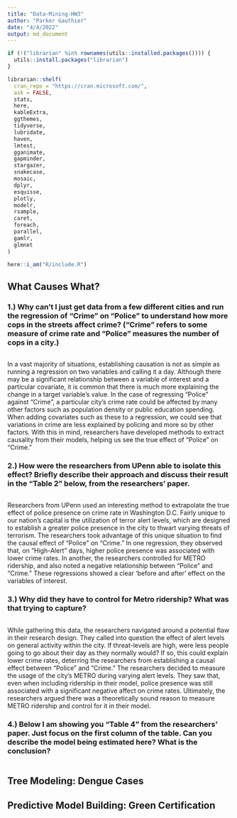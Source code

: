 ```yaml
---
title: "Data-Mining-HW3"
author: "Parker Gauthier"
date: "4/4/2022"
output: md_document
---
```



```r
if (!("librarian" %in% rownames(utils::installed.packages()))) {
  utils::install.packages("librarian")
}

librarian::shelf( 
  cran_repo = "https://cran.microsoft.com/",
  ask = FALSE,
  stats, 
  here,
  kableExtra,
  ggthemes,
  tidyverse,
  lubridate,
  haven,
  lmtest,
  gganimate,
  gapminder,
  stargazer,
  snakecase,
  mosaic,
  dplyr,
  esquisse,
  plotly,
  modelr,
  rsample,
  caret,
  foreach,
  parallel,
  gamlr,
  glmnet
)

here::i_am("R/include.R")
```

## What Causes What?

### 1.) Why can’t I just get data from a few different cities and run the regression of “Crime” on “Police” to understand how more cops in the streets affect crime? (“Crime” refers to some measure of crime rate and “Police” measures the number of cops in a city.)

```
```
  In a vast majority of situations, establishing causation is not as simple as running a regression on two variables and calling it a day.  Although there may be a significant relationship between a variable of interest and a particular covariate, it is common that there is much more explaining the change in a target variable's value.  In the case of regressing "Police" against "Crime", a particular city's crime rate could be affected by many other factors such as population density or public education spending.  When adding covariates such as these to a regression, we could see that variations in crime are less explained by policing and more so by other factors.  With this in mind, researchers have developed methods to extract causality from their models, helping us see the true effect of "Police" on "Crime."
  
  
### 2.) How were the researchers from UPenn able to isolate this effect? Briefly describe their approach and discuss their result in the “Table 2” below, from the researchers' paper.
```
```
  Researchers from UPenn used an interesting method to extrapolate the true effect of police presence on crime rate in Washington D.C.  Fairly unique to our nation's capital is the utilization of terror alert levels, which are designed to establish a greater police presence in the city to thwart varying threats of terrorism. The researchers took advantage of this unique situation to find the causal effect of "Police" on "Crime." In one regression, they observed that, on "High-Alert" days, higher police presence was associated with lower crime rates. In another, the researchers controlled for METRO ridership, and also noted a negative relationship between "Police" and "Crime." These regressions showed a clear 'before and after' effect on the variables of interest.

### 3.) Why did they have to control for Metro ridership? What was that trying to capture?
```
```
  While gathering this data, the researchers navigated around a potential flaw in their research design.  They called into question the effect of alert levels on general activity within the city.  If threat-levels are high, were less people going to go about their day as they normally would? If so, this could explain lower crime rates, deterring the researchers from establishing a causal effect between "Police" and "Crime."  The researchers decided to measure the usage of the city's METRO during varying alert levels.  They saw that, even when including ridership in their model, police presence was still associated with a significant negative affect on crime rates.  Ultimately, the researchers argued there was a theoretically sound reason to measure METRO ridership and control for it in their model.


### 4.) Below I am showing you "Table 4" from the researchers' paper. Just focus on the first column of the table. Can you describe the model being estimated here? What is the conclusion?
```
```


## Tree Modeling: Dengue Cases

  
## Predictive Model Building: Green Certification